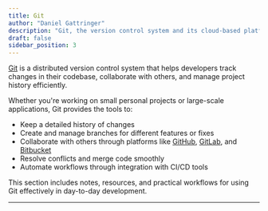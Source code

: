 ```yaml
---
title: Git
author: "Daniel Gattringer"
description: "Git, the version control system and its cloud-based platform for collaboration."
draft: false
sidebar_position: 3
---
```



[Git](https://git-scm.com/) is a distributed version control system that helps developers track changes in their codebase, collaborate with others, and manage project history efficiently.

Whether you're working on small personal projects or large-scale applications, Git provides the tools to:

- Keep a detailed history of changes
- Create and manage branches for different features or fixes
- Collaborate with others through platforms like [GitHub](https://github.com/), [GitLab](https://about.gitlab.com/), and [Bitbucket](https://bitbucket.org/product/)
- Resolve conflicts and merge code smoothly
- Automate workflows through integration with CI/CD tools

This section includes notes, resources, and practical workflows for using Git effectively in day-to-day development.

---

<DocCardList />
